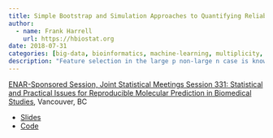 ```yaml
---
title: Simple Bootstrap and Simulation Approaches to Quantifying Reliability of High-Dimensional Feature Selection
author:
  - name: Frank Harrell
    url: https://hbiostat.org
date: 2018-07-31
categories: [big-data, bioinformatics, machine-learning, multiplicity, prediction, regression, validation]
description: "Feature selection in the large p non-large n case is known to be unreliable, but most biomedical researchers are not aware of the magnitude of the problem. They assume for example that setting a false discovery rate makes the results reliable, forgetting about the false negative rate and decades of research showing unreliability of stepwise variable selection even in the low p case. A related problem is the unreliability in the estimate of the effect (e.g., an odds ratio) of a feature found by selecting 'winners'. This talk will demonstrate some simple bootstrap and Monte Carlo simulation procedures for teaching biomedical researchers how to quantify these problems. One of the bootstrap examples exposes the difficulty of the task by computing confidence intervals for importance rankings of features."
---
```


[ENAR-Sponsored Session, Joint Statistical Meetings Session 331: Statistical and Practical Issues for Reproducible Molecular Prediction in Biomedical Studies](http://ww2.amstat.org/meetings/jsm/2018/onlineprogram/ActivityDetails.cfm?SessionID=215438), Vancouver, BC

* [Slides](https://hbiostat.org/talks/jsm18.pdf)
* [Code](https://hbiostat.org/talks/jsm18.Rnw)
